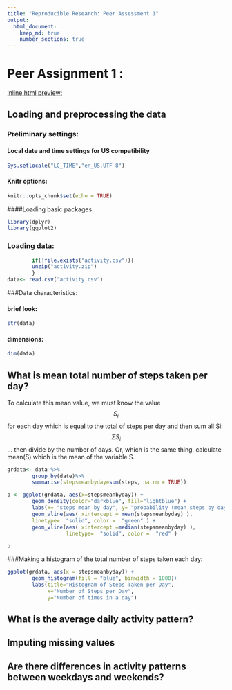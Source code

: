 ```yaml
---
title: "Reproducible Research: Peer Assessment 1"
output: 
  html_document:
    keep_md: true
    number_sections: true
---
```


# Peer Assignment 1 :    

[inline html preview:](http://htmlpreview.github.io/?https://github.com/chatard/RepData_PeerAssessment1/blob/master/PA1_template.html)

## Loading and preprocessing the data

### Preliminary settings:
#### Local date and time settings for US compatibility 

```r
Sys.setlocale("LC_TIME","en_US.UTF-8")
```

#### Knitr options:  

```r
knitr::opts_chunk$set(echo = TRUE)
```

####Loading basic packages.

```r
library(dplyr)
library(ggplot2)
```

### Loading data:  

```r
        if(!file.exists("activity.csv")){
        unzip("activity.zip")
        }
data<- read.csv("activity.csv")
```


###Data characteristics:

#### brief look:  

```r
str(data)
```

#### dimensions:

```r
dim(data)
```

## What is mean total number of steps taken per day?

To calculate this mean value,  we must know the value $$S_{i}$$ for each day which is 
equal to the total of steps per day and then sum all Si: $$\Sigma S_{i}$$... then divide by 
the number of days. 
Or, which is the same thing, calculate mean(S)
which is the mean of the variable S.

```r
grdata<- data %>%
        group_by(date)%>%
        summarise(stepsmeanbyday=sum(steps, na.rm = TRUE))
```

```r
p <- ggplot(grdata, aes(x=stepsmeanbyday)) + 
        geom_density(color="darkblue", fill="lightblue") +
        labs(x= "steps mean by day", y= "probability (mean steps by day =x)")+
        geom_vline(aes( xintercept = mean(stepsmeanbyday) ),
        linetype=  "solid", color =  "green" ) +
        geom_vline(aes( xintercept =median(stepsmeanbyday) ),
                   linetype=  "solid", color =  "red" )    
```

```r
p
```


###Making a histogram of the total number of steps taken each day:        

```r
ggplot(grdata, aes(x = stepsmeanbyday)) + 
        geom_histogram(fill = "blue", binwidth = 1000)+
        labs(title="Histogram of Steps Taken per Day", 
             x="Number of Steps per Day",
             y="Number of times in a day")
```

## What is the average daily activity pattern?



## Imputing missing values



## Are there differences in activity patterns between weekdays and weekends?
